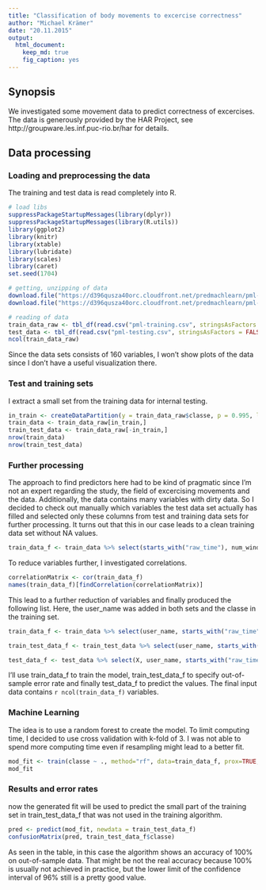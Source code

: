 ```yaml
---
title: "Classification of body movements to excercise correctness"
author: "Michael Krämer"
date: "20.11.2015"
output: 
  html_document:
    keep_md: true
    fig_caption: yes
---
```


## Synopsis
We investigated some movement data to predict correctness of excercises. The data is generously provided by the HAR Project, see http://groupware.les.inf.puc-rio.br/har for details.

## Data processing

### Loading and preprocessing the data
The training and test data is read completely into R.

```r
# load libs
suppressPackageStartupMessages(library(dplyr))
suppressPackageStartupMessages(library(R.utils))
library(ggplot2)
library(knitr)
library(xtable)
library(lubridate)
library(scales)
library(caret)
set.seed(1704)
```
```r
# getting, unzipping of data
download.file("https://d396qusza40orc.cloudfront.net/predmachlearn/pml-training.csv", destfile="pml-training.csv", method="curl")
download.file("https://d396qusza40orc.cloudfront.net/predmachlearn/pml-testing.csv", destfile="pml-testing.csv", method="curl")
```
```r
# reading of data
train_data_raw <- tbl_df(read.csv("pml-training.csv", stringsAsFactors = FALSE))
test_data <- tbl_df(read.csv("pml-testing.csv", stringsAsFactors = FALSE))
ncol(train_data_raw)
```

Since the data sets consists of 160 variables, I won't show plots of the data since I don't have a useful visualization there.

### Test and training sets
I extract a small set from the training data for internal testing.

```r
in_train <- createDataPartition(y = train_data_raw$classe, p = 0.995, list = FALSE)
train_data <- train_data_raw[in_train,]
train_test_data <- train_data_raw[-in_train,]
nrow(train_data)
nrow(train_test_data)
```

### Further processing
The approach to find predictors here had to be kind of pragmatic since I'm not an expert regarding the study, the field of excercising movements and the data. Additionally, the data contains many variables with dirty data. So I decided to check out manually which variables the test data set actually has filled and selected only these columns from test and training data sets for further processing. It turns out that this in our case leads to a clean training data set without NA values.

```r
train_data_f <- train_data %>% select(starts_with("raw_time"), num_window, roll_belt, pitch_belt, yaw_belt, total_accel_belt, ends_with("belt_x"), ends_with("belt_y"), ends_with("belt_z"), roll_arm, pitch_arm, yaw_arm, total_accel_arm, ends_with("arm_x"), ends_with("arm_y"), ends_with("arm_z"), roll_dumbbell, pitch_dumbbell, yaw_dumbbell, total_accel_dumbbell, ends_with("dumbbell_x"), ends_with("dumbbell_y"), ends_with("dumbbell_z"), roll_forearm, pitch_forearm, yaw_forearm, total_accel_forearm, ends_with("forearm_x"), ends_with("forearm_y"), ends_with("forearm_z"))
```

To reduce variables further, I investigated correlations.

```r
correlationMatrix <- cor(train_data_f)
names(train_data_f)[findCorrelation(correlationMatrix)]
```

This lead to a further reduction of variables and finally produced the following list. Here, the user_name was added in both sets and the classe in the training set.

```r
train_data_f <- train_data %>% select(user_name, starts_with("raw_time"), num_window, pitch_belt, yaw_belt, total_accel_belt, magnet_belt_x, gyros_belt_x, magnet_belt_y, gyros_belt_y, magnet_belt_z, gyros_belt_z, roll_arm, pitch_arm, yaw_arm, total_accel_arm, magnet_arm_x, accel_arm_x, ends_with("arm_y"), ends_with("arm_z"), roll_dumbbell, pitch_dumbbell, yaw_dumbbell, total_accel_dumbbell, magnet_dumbbell_x, accel_dumbbell_x, ends_with("dumbbell_y"), magnet_dumbbell_z, accel_dumbbell_z, roll_forearm, pitch_forearm, yaw_forearm, total_accel_forearm, ends_with("forearm_x"), ends_with("forearm_y"), ends_with("forearm_z"), classe)

train_test_data_f <- train_test_data %>% select(user_name, starts_with("raw_time"), num_window, pitch_belt, yaw_belt, total_accel_belt, magnet_belt_x, gyros_belt_x, magnet_belt_y, gyros_belt_y, magnet_belt_z, gyros_belt_z, roll_arm, pitch_arm, yaw_arm, total_accel_arm, magnet_arm_x, accel_arm_x, ends_with("arm_y"), ends_with("arm_z"), roll_dumbbell, pitch_dumbbell, yaw_dumbbell, total_accel_dumbbell, magnet_dumbbell_x, accel_dumbbell_x, ends_with("dumbbell_y"), magnet_dumbbell_z, accel_dumbbell_z, roll_forearm, pitch_forearm, yaw_forearm, total_accel_forearm, ends_with("forearm_x"), ends_with("forearm_y"), ends_with("forearm_z"), classe)

test_data_f <- test_data %>% select(X, user_name, starts_with("raw_time"), num_window, pitch_belt, yaw_belt, total_accel_belt, magnet_belt_x, gyros_belt_x, magnet_belt_y, gyros_belt_y, magnet_belt_z, gyros_belt_z, roll_arm, pitch_arm, yaw_arm, total_accel_arm, magnet_arm_x, accel_arm_x, ends_with("arm_y"), ends_with("arm_z"), roll_dumbbell, pitch_dumbbell, yaw_dumbbell, total_accel_dumbbell, magnet_dumbbell_x, accel_dumbbell_x, ends_with("dumbbell_y"), magnet_dumbbell_z, accel_dumbbell_z, roll_forearm, pitch_forearm, yaw_forearm, total_accel_forearm, ends_with("forearm_x"), ends_with("forearm_y"), ends_with("forearm_z"), problem_id)
```

I'll use train_data_f to train the model, train_test_data_f to specify out-of-sample error rate and finally test_data_f to predict the values. The final input data contains `r ncol(train_data_f)` variables.

### Machine Learning
The idea is to use a random forest to create the model. To limit computing time, I decided to use cross validation with k-fold of 3. I was not able to spend more computing time even if resampling might lead to a better fit.

```r
mod_fit <- train(classe ~ ., method="rf", data=train_data_f, prox=TRUE, trControl = trainControl(method="cv", number = 3, allowParallel=TRUE))
mod_fit 
```
### Results and error rates
now the generated fit will be used to predict the small part of the training set in train_test_data_f that was not used in the training algorithm.
```r
pred <- predict(mod_fit, newdata = train_test_data_f)
confusionMatrix(pred, train_test_data_f$classe)
```
As seen in the table, in this case the algorithm shows an accuracy of 100% on out-of-sample data. That might be not the real accuracy because 100% is usually not achieved in practice, but the lower limit of the confidence interval of 96% still is a pretty good value.



